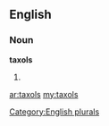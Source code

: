 ==English==

===Noun===
'''taxols'''

# {{plural of|[[taxol]]}}

[[Category:English plurals]]

[[ar:taxols]]
[[my:taxols]]